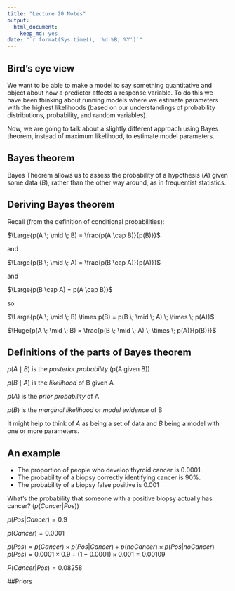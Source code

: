 ```yaml
---
title: "Lecture 20 Notes"
output:
  html_document:
    keep_md: yes
date: "`r format(Sys.time(), '%d %B, %Y')`"
---
```


## Bird's eye view
We want to be able to make a model to say something quantitative and object about how a predictor affects a response variable. To do this we have been thinking about running models where we estimate parameters with the highest likelihoods (based on our understandings of probability distributions, probability, and random variables).

Now, we are going to talk about a slightly different approach using Bayes theorem, instead of maximum likelihood, to estimate model parameters.

## Bayes theorem

Bayes Theorem allows us to assess the probability of a hypothesis ($A$) given some data ($B$), rather than the other way around, as in frequentist statistics.

## Deriving Bayes theorem

Recall (from the definition of conditional probabilities):

<div class="centered">
$\Large{p(A \; \mid \; B) = \frac{p(A \cap B)}{p(B)}}$
</div>

and 

<div class="centered">
$\Large{p(B \; \mid \; A) = \frac{p(B \cap A)}{p(A)}}$
</div>

and 

<div class="centered">
$\Large{p(B \cap A) = p(A \cap B)}$
</div>

so

$\Large{p(A \; \mid \; B) \times p(B) = p(B \; \mid \; A) \; \times \; p(A)}$



$\Huge{p(A \; \mid \; B) = \frac{p(B \; \mid \; A) \; \times \; p(A)}{p(B)}}$

## Definitions of the parts of Bayes theorem

$p(A \; \mid \; B)$ is the _posterior probability_ (p(A given B))

$p(B \; \mid \; A)$ is the _likelihood_ of B given A

$p(A)$ is the _prior probability_ of A

$p(B)$ is the _marginal likelihood_ or _model evidence_ of B

It might help to think of $A$ as being a set of data and $B$ being a model with one or more parameters.

## An example

* The proportion of people who develop thyroid cancer is 0.0001.
* The probability of a biopsy correctly identifying cancer is 90%.
* The probability of a biopsy false positive is 0.001

What's the probability that someone with a positive biopsy actually has cancer? ($p(Cancer | Pos)$)

$p(Pos | Cancer) = 0.9$

$p(Cancer) = 0.0001$

$p(Pos) = p(Cancer) \times p(Pos|Cancer) + p(no Cancer) \times p(Pos | no Cancer)$
$p(Pos) = 0.0001 \times 0.9 + (1-0.0001) \times 0.001 = 0.00109$

$P(Cancer | Pos) = 0.08258$

##Priors






